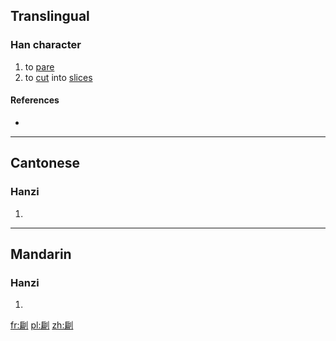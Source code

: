 ==Translingual==

===Han character===
{{Han char|rn=18|rad=刀|as=09|sn=11|four=|canj=戈月中弓 (IBLN)|ids=⿰[[扁]][[刂]]}}

# to [[pare]]
# to [[cut]] into [[slice]]s

====References====
* {{Han ref|kx=0142.090|hdz=10349.080|uh=34F2|ud=13554}}

----

==Cantonese==

===Hanzi===
{{yue-hanzi|jyut=[[pin3]]|y=pin3}}

# {{defn|lang=yue|sort=刀09}}

----

==Mandarin==

===Hanzi===
{{cmn-hanzi|pin=[[piān]] ([[pian1]])|wg=p'ien<sup>1</sup>}}

# {{defn|lang=cmn|sort=刀09}}

[[fr:㓲]]
[[pl:㓲]]
[[zh:㓲]]
